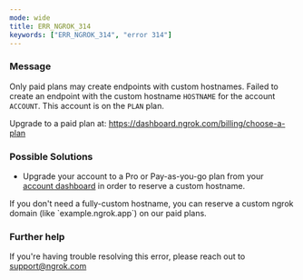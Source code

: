 ```yaml
---
mode: wide
title: ERR_NGROK_314
keywords: ["ERR_NGROK_314", "error 314"]
---
```


### Message

Only paid plans may create endpoints with custom hostnames.
Failed to create an endpoint with the custom hostname `HOSTNAME` for the account `ACCOUNT`.
This account is on the `PLAN` plan.

Upgrade to a paid plan at: https://dashboard.ngrok.com/billing/choose-a-plan

### Possible Solutions

- Upgrade your account to a Pro or Pay-as-you-go plan from your [account dashboard](https://dashboard.ngrok.com/billing/plan) in order to reserve a custom hostname.

<Tip>
	If you don't need a fully-custom hostname, you can reserve a custom ngrok
	domain (like `example.ngrok.app`) on our paid plans.
</Tip>

### Further help

If you're having trouble resolving this error, please reach out to [support@ngrok.com](mailto:support@ngrok.com?subject=Help%20with%20ERR_NGROK_314)
